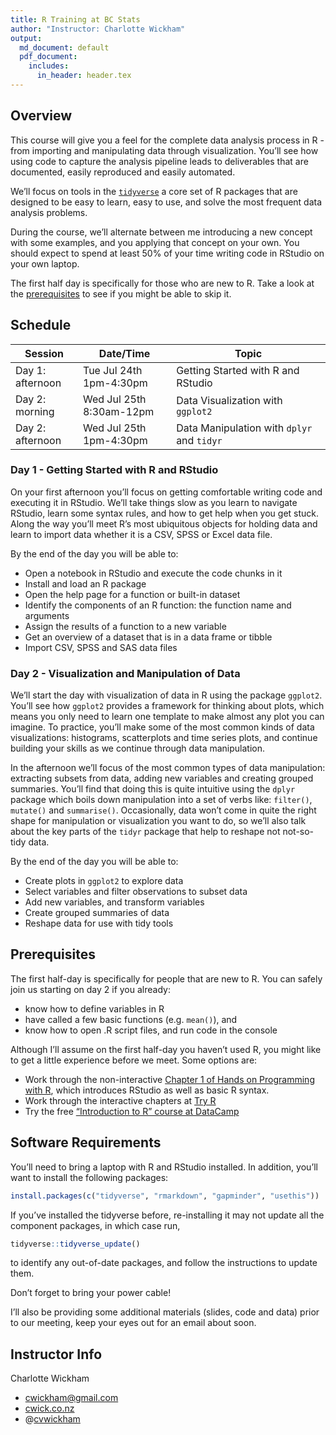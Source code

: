```yaml
---
title: R Training at BC Stats
author: "Instructor: Charlotte Wickham"
output:
  md_document: default
  pdf_document: 
    includes:
      in_header: header.tex
---
```


## Overview

This course will give you a feel for the complete data analysis process in R - from importing and manipulating data through visualization.  You'll see how using code to capture the analysis pipeline leads to deliverables that are documented, easily reproduced and easily automated. 

We'll focus on tools in the [`tidyverse`](https://www.tidyverse.org/) a core set of R packages that are designed to be easy to learn, easy to use, and solve the most frequent data analysis problems.   

During the course, we'll alternate between me introducing a new concept with some examples, and you applying that concept on your own. You should expect to spend at least 50% of your time writing code in RStudio on your own laptop. 

The first half day is specifically for those who are new to R.  Take a look at the [prerequisites](#prerequisites) to see if you might be able to skip it.

## Schedule
 
|    Session        |  Date/Time               | Topic                                    |
|-------------------|--------------------------|------------------------------------------|
| Day 1: afternoon  | Tue Jul 24th 1pm-4:30pm     |  Getting Started with R and RStudio      |
| Day 2: morning    | Wed Jul 25th 8:30am-12pm    |  Data Visualization with `ggplot2`       |
| Day 2: afternoon  | Wed Jul 25th 1pm-4:30pm     |  Data Manipulation with `dplyr` and `tidyr` |

### Day 1 - Getting Started with R and RStudio

On your first afternoon you'll focus on getting comfortable writing code and executing it in RStudio. We'll take things slow as you learn to navigate RStudio, learn some syntax rules, and how to get help when you get stuck.  Along the way you'll meet R's most ubiquitous objects for holding data and learn to import data whether it is a CSV, SPSS or Excel data file.  

By the end of the day you will be able to:

  * Open a notebook in RStudio and execute the code chunks in it
  * Install and load an R package
  * Open the help page for a function or built-in dataset
  * Identify the components of an R function: the function name and arguments
  * Assign the results of a function to a new variable
  * Get an overview of a dataset that is in a data frame or tibble 
  * Import CSV, SPSS and SAS data files

### Day 2 - Visualization and Manipulation of Data

We'll start the day with visualization of data in R using the package `ggplot2`.  You'll see how `ggplot2` provides a framework for thinking about plots, which means you only need to learn one template to make almost any plot you can imagine.  To practice, you'll make some of the most common kinds of data visualizations: histograms, scatterplots and time series plots, and continue building your skills as we continue through data manipulation.

In the afternoon we'll focus of the most common types of data manipulation: extracting subsets from data, adding new variables and creating grouped summaries.  You'll find that doing this is quite intuitive using the `dplyr` package which boils down manipulation into a set of verbs like: `filter()`, `mutate()` and `summarise()`.  Occasionally, data won't come in quite the right shape for manipulation or visualization you want to do, so we'll also talk about the key parts of the `tidyr` package that help to reshape not not-so-tidy data.

By the end of the day you will be able to:

* Create plots in `ggplot2` to explore data
* Select variables and filter observations to subset data
* Add new variables, and transform variables
* Create grouped summaries of data
* Reshape data for use with tidy tools

## Prerequisites

The first half-day is specifically for people that are new to R.  You can safely join us starting on day 2 if you already:

  * know how to define variables in R
  * have called a few basic functions (e.g. `mean()`), and
  * know how to open .R script files, and run code in the console

Although I'll assume on the first half-day you haven't used R, you might like to get a little experience before we meet.  Some options are:

* Work through the non-interactive [Chapter 1 of Hands on Programming with R](https://www.safaribooksonline.com/library/view/hands-on-programming-with/9781449359089/ch01.html), which introduces RStudio as well as basic R syntax.
* Work through the interactive chapters at [Try R](http://tryr.codeschool.com/)
* Try the free ["Introduction to R" course at DataCamp](https://www.datacamp.com/courses/free-introduction-to-r)

## Software Requirements

You'll need to bring a laptop with R and RStudio installed.  In addition, you'll want to install the following packages:
```r
install.packages(c("tidyverse", "rmarkdown", "gapminder", "usethis"))
```

If you've installed the tidyverse before, re-installing it may not update all the component packages, in which case run,
```r
tidyverse::tidyverse_update()
```
to identify any out-of-date packages, and follow the instructions to update them.

Don't forget to bring your power cable!  

I'll also be providing some additional materials (slides, code and data) prior to our meeting, keep your eyes out for an email about soon.

## Instructor Info

Charlotte Wickham 

* [cwickham@gmail.com](cwickham@gmail.com)
* [cwick.co.nz](http://www.cwick.co.nz)
* @[cvwickham](http://www.twitter.com/cvwickham)
